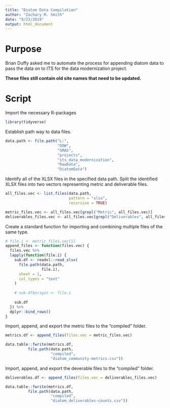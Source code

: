 ```yaml
---
title: "Diatom Data Compilation"
author: "Zachary M. Smith"
date: "9/23/2019"
output: html_document
---
```


# Purpose

Brian Duffy asked me to automate the process for appending diatom data to pass the data on to ITS for the data modernization project.

__These files still contain old site names that need to be updated.__

# Script

Import the necessary R-packages
```r
library(tidyverse)
```

Establish path way to data files.
```r
data.path <- file.path("L:",
                       "DOW",
                       "SMAS",
                       "projects",
                       "its_data_modernization",
                       "RawData",
                       "DiatomData")
```

Identify all of the XLSX files in the specified data path. Split the identified XLSX files into two vectors representing metric and deliverable files.
```r
all_files.vec <- list.files(data.path,
                            pattern = "xlsx",
                            recursive = TRUE)

metric_files.vec <- all_files.vec[grepl("Metric", all_files.vec)]
deliverables_files.vec <- all_files.vec[grepl("Deliverables", all_files.vec)]
```

Create a standard function for importing and combining multiple files of the same type.
```r
# file.i <- metric_files.vec[1]
append_files <- function(files.vec) {
  files.vec %>% 
  lapply(function(file.i) {
    sub.df <- readxl::read_xlsx(
      file.path(data.path,
                file.i),
      sheet = 1,
      col_types = "text"
    )
    
    # sub.df$origin <- file.i
    
    sub.df
  }) %>% 
  dplyr::bind_rows()
}
```

Import, append, and export the metric files to the "compiled" folder.
```r
metrics.df <- append_files(files.vec = metric_files.vec)

data.table::fwrite(metrics.df,
          file.path(data.path,
                    "compiled",
                    "diatom_community-metrics.csv"))
```

Import, append, and export the deverable files to the "compiled" folder.
```r
deliverables.df <- append_files(files.vec = deliverables_files.vec)

data.table::fwrite(metrics.df,
          file.path(data.path,
                    "compiled",
                    "diatom_deliverables-counts.csv"))
```


